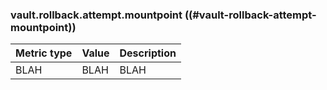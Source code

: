 ### vault.rollback.attempt.mountpoint ((#vault-rollback-attempt-mountpoint))

Metric type | Value | Description
----------- | ----- | -----------
BLAH     | BLAH    | BLAH